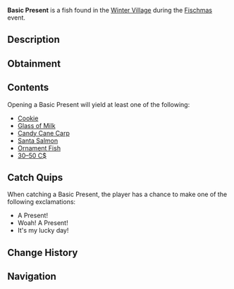 {{FishInfobox
|image          = Basic Present.png
|rarity         = Limited
|event          = Fischmas
|sea            = First Sea
|location       = [[Fischmas]]
|sublocation    = 
|sources        = Fishing Rod
|radar_location = 
|xp             = 40
|weather        = 
|time           = 
|season         = 
|bait           = Magnet
|base_weight    = 9
|base_value     = 120
|weight_range   = 0
|base_chance    = 9
|base_resil     = 60
}}
'''Basic Present''' is a {{Rarity|Limited}} fish found in the [[Winter Village]] during the [[Fischmas]] event.

== Description ==
{{Description|A nice christmas present wrapped in white and red gift paper. Maybe it has some goodies inside!|Bestiary Entry}}

== Obtainment ==
{{Description|Only can be caught during Fischmas24.|Bestiary Hint}}
{{Fish Availability|
Fischmas/Winter Village
|top_rods      = 
Magnet Rod\175372.69\175885.01;
Krampus's Rod\85851.29\132982.44;
Magma Rod\82639.93\128008.26;
Plastic Rod\75554.67\117033.29;
Leviathan's Fang Rod\56677.52\103174.5;
Buddy Bond Rod\56126.33\100686.85;
Fast Rod\52406.42\110501.89;
Ethereal Prism Rod\54931.18\85527.37;
Seraphic Rod\52917.18\84997.31;
No-Life Rod\52338.1\84809.83;
Trident Rod\49870.07\86412.52;
Rod Of The Forgotten Fang\49561.96\79652.14;
Free Spirit Rod\48324.28\83734.04;
Challenger's Rod\47898.03\79424.29;
Rod Of The Exalted One\45063.63\78786.16;
Rod Of The Depths\44620.3\77755.66;
Zeus Rod\43709.16\73730.83;
Verdant Shear Rod\43084.43\74359.89;
Blazebringer Rod\41632.54\71330.76;
Depthseeker Rod\39402.25\66269.08;
Avalanche Rod\35573.07\59787.19;
Volcanic Rod\34917.15\59859.79;
Training Rod\30328.14\109125;
Steady Rod\15315.24\21913.16
|recommended   = Magnet Rod
}}

== Contents ==
Opening a Basic Present will yield at least one of the following:
* [[Cookie]]
* [[Glass of Milk]]
* [[Candy Cane Carp]]
* [[Santa Salmon]]
* [[Ornament Fish]]
* [[30–50 C$]]

== Catch Quips ==
When catching a Basic Present, the player has a chance to make one of the following exclamations:
* A Present!
* Woah! A Present!
* It's my lucky day!

== Change History ==
{{Change History|{{subst:Current Version}}}}

== Navigation ==
{{Fish Navbox|Fischmas}}